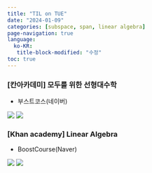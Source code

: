 ```yaml
---
title: "TIL on TUE"
date: "2024-01-09"
categories: [subspace, span, linear algebra]
page-navigation: true
language: 
  ko-KR:
   title-block-modified: "수정"
toc: true
---
```


::: {.content-visible when-profile="ko"}

### [칸아카데미] 모두를 위한 선형대수학

- 부스트코스(네이버)

![](./images/1.jpeg)
![](./images/2.jpeg)

:::

::: {.content-visible when-profile="en"}

### [Khan academy] Linear Algebra

- BoostCourse(Naver)

![](./images/1.jpeg)
![](./images/2.jpeg)

:::